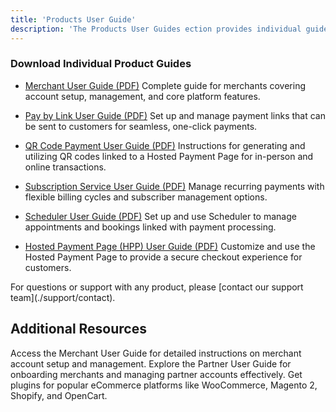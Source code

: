 ```yaml
---
title: 'Products User Guide'
description: 'The Products User Guides ection provides individual guides for each of the Gateway key products. Each guide offers step-by-step instructions, setup details, and best practices to help merchants make the most of their specific product offerings.'
---
```


### **Download Individual Product Guides**

* [Merchant User Guide (PDF)](/static/downloads/PO-MerchantUserGuide-EN.pdf)
  Complete guide for merchants covering account setup, management, and core platform features.

* [Pay by Link User Guide (PDF)](./path/to/PayByLink_User_Guide.pdf)
  Set up and manage payment links that can be sent to customers for seamless, one-click payments.

* [QR Code Payment User Guide (PDF)](./path/to/QRCode_User_Guide.pdf)
  Instructions for generating and utilizing QR codes linked to a Hosted Payment Page for in-person and online transactions.

* [Subscription Service User Guide (PDF)](./path/to/Subscription_User_Guide.pdf)
  Manage recurring payments with flexible billing cycles and subscriber management options.

* [Scheduler User Guide (PDF)](./path/to/Scheduler_User_Guide.pdf)
  Set up and use Scheduler to manage appointments and bookings linked with payment processing.

* [Hosted Payment Page (HPP) User Guide (PDF)](./path/to/HPP_User_Guide.pdf)
  Customize and use the Hosted Payment Page to provide a secure checkout experience for customers.

<Note>
  For questions or support with any product, please [contact our support team](./support/contact).
</Note>

## **Additional Resources**

<CardGroup>
  <Card title="Merchant User Guide" icon="store" href="./merchantguide">
    Access the Merchant User Guide for detailed instructions on merchant account setup and management.
  </Card>

  <Card title="Partner User Guide" icon="user-group" href="./partnerguide">
    Explore the Partner User Guide for onboarding merchants and managing partner accounts effectively.
  </Card>

  <Card title="Website Plugins" icon="plug" href="./websiteplugins">
    Get plugins for popular eCommerce platforms like WooCommerce, Magento 2, Shopify, and OpenCart.
  </Card>
</CardGroup>